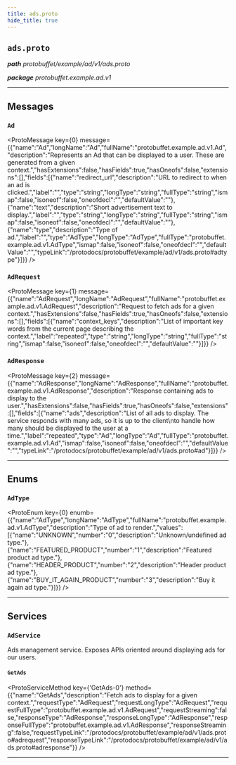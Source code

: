 ```yaml
---
title: ads.proto
hide_title: true
---
```



## `ads.proto`
_**path** protobuffet/example/ad/v1/ads.proto_

_**package** protobuffet.example.ad.v1_



---

## Messages


### `Ad`
<ProtoMessage key={0} message={{"name":"Ad","longName":"Ad","fullName":"protobuffet.example.ad.v1.Ad","description":"Represents an Ad that can be displayed to a user. These are generated from a given context.","hasExtensions":false,"hasFields":true,"hasOneofs":false,"extensions":[],"fields":[{"name":"redirect_url","description":"URL to redirect to when an ad is clicked.","label":"","type":"string","longType":"string","fullType":"string","ismap":false,"isoneof":false,"oneofdecl":"","defaultValue":""},{"name":"text","description":"Short advertisement text to display.","label":"","type":"string","longType":"string","fullType":"string","ismap":false,"isoneof":false,"oneofdecl":"","defaultValue":""},{"name":"type","description":"Type of ad.","label":"","type":"AdType","longType":"AdType","fullType":"protobuffet.example.ad.v1.AdType","ismap":false,"isoneof":false,"oneofdecl":"","defaultValue":"","typeLink":"/protodocs/protobuffet/example/ad/v1/ads.proto#adtype"}]}} />


### `AdRequest`
<ProtoMessage key={1} message={{"name":"AdRequest","longName":"AdRequest","fullName":"protobuffet.example.ad.v1.AdRequest","description":"Request to fetch ads for a given context.","hasExtensions":false,"hasFields":true,"hasOneofs":false,"extensions":[],"fields":[{"name":"context_keys","description":"List of important key words from the current page describing the context.","label":"repeated","type":"string","longType":"string","fullType":"string","ismap":false,"isoneof":false,"oneofdecl":"","defaultValue":""}]}} />


### `AdResponse`
<ProtoMessage key={2} message={{"name":"AdResponse","longName":"AdResponse","fullName":"protobuffet.example.ad.v1.AdResponse","description":"Response containing ads to display to the user.","hasExtensions":false,"hasFields":true,"hasOneofs":false,"extensions":[],"fields":[{"name":"ads","description":"List of all ads to display. The service responds with many ads, so it is up to the client\nto handle how many should be displayed to the user at a time.","label":"repeated","type":"Ad","longType":"Ad","fullType":"protobuffet.example.ad.v1.Ad","ismap":false,"isoneof":false,"oneofdecl":"","defaultValue":"","typeLink":"/protodocs/protobuffet/example/ad/v1/ads.proto#ad"}]}} />

---
## Enums


### `AdType`
<ProtoEnum key={0} enumb={{"name":"AdType","longName":"AdType","fullName":"protobuffet.example.ad.v1.AdType","description":"Type of ad to render.","values":[{"name":"UNKNOWN","number":"0","description":"Unknown/undefined ad type."},{"name":"FEATURED_PRODUCT","number":"1","description":"Featured product ad type."},{"name":"HEADER_PRODUCT","number":"2","description":"Header product ad type."},{"name":"BUY_IT_AGAIN_PRODUCT","number":"3","description":"Buy it again ad type."}]}} />

---
## Services


### `AdService`

Ads management service. Exposes APIs oriented around displaying ads for 
our users.


#### `GetAds`
<ProtoServiceMethod key={'GetAds-0'} method={{"name":"GetAds","description":"Fetch ads to display for a given context.","requestType":"AdRequest","requestLongType":"AdRequest","requestFullType":"protobuffet.example.ad.v1.AdRequest","requestStreaming":false,"responseType":"AdResponse","responseLongType":"AdResponse","responseFullType":"protobuffet.example.ad.v1.AdResponse","responseStreaming":false,"requestTypeLink":"/protodocs/protobuffet/example/ad/v1/ads.proto#adrequest","responseTypeLink":"/protodocs/protobuffet/example/ad/v1/ads.proto#adresponse"}} />


---


  